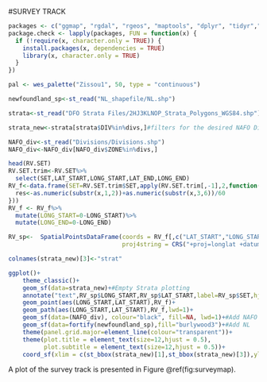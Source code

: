 #SURVEY TRACK

```r

packages <- c("ggmap", "rgdal", "rgeos", "maptools", "dplyr", "tidyr","sf","maps","plyr","wesanderson")
package.check <- lapply(packages, FUN = function(x) {
  if (!require(x, character.only = TRUE)) {
    install.packages(x, dependencies = TRUE)
    library(x, character.only = TRUE)
  }
})

pal <- wes_palette("Zissou1", 50, type = "continuous")

newfoundland_sp<-st_read("NL_shapefile/NL.shp")

strata<-st_read("DFO Strata Files/2HJ3KLNOP_Strata_Polygons_WGS84.shp")

strata_new<-strata[strata$DIV%in%divs,]#filters for the desired NAFO Divs

NAFO_div<-st_read("Divisions/Divisions.shp")
NAFO_div<-NAFO_div[NAFO_div$ZONE%in%divs,]

head(RV.SET)
RV.SET.trim<-RV.SET%>%
  select(SET,LAT_START,LONG_START,LAT_END,LONG_END)
RV_f<-data.frame(SET=RV.SET.trim$SET,apply(RV.SET.trim[,-1],2,function(x){
  res<-as.numeric(substr(x,1,2))+as.numeric(substr(x,3,6))/60
}))
RV_f <- RV_f%>%
  mutate(LONG_START=0-LONG_START)%>%
  mutate(LONG_END=0-LONG_END)

RV_sp<-  SpatialPointsDataFrame(coords = RV_f[,c("LAT_START","LONG_START","LAT_END","LONG_END")], data = RV_f,
                                proj4string = CRS("+proj=longlat +datum=WGS84 +ellps=WGS84 +towgs84=0,0,0"))

colnames(strata_new)[3]<-"strat"

ggplot()+
    theme_classic()+
    geom_sf(data=strata_new)+#Empty Strata plotting
    annotate("text",RV_sp$LONG_START,RV_sp$LAT_START,label=RV_sp$SET,hjust=-.5)+
    geom_point(aes(LONG_START,LAT_START),RV_f)+
    geom_path(aes(LONG_START,LAT_START),RV_f,lwd=1)+
    geom_sf(data=(NAFO_div), colour="black", fill=NA, lwd=1)+#Add NAFO lines
    geom_sf(data=fortify(newfoundland_sp),fill="burlywood3")+#Add NL
    theme(panel.grid.major=element_line(colour="transparent"))+
    theme(plot.title = element_text(size=12,hjust = 0.5),
          plot.subtitle = element_text(size=12,hjust = 0.5))+
    coord_sf(xlim = c(st_bbox(strata_new)[1],st_bbox(strata_new)[3]),ylim = c(st_bbox(strata_new)[2],st_bbox(strata_new)[4]))

```


A plot of the survey track is presented in Figure \@ref(fig:surveymap).